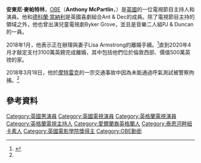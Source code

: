 {{Infobox person
| name         = Anthony McPartlin
| image        = Anthony McPartlin (of Ant and Dec).jpg
| caption      =
| birth_name   = Anthony David McPartlin
| birth_date   = {{Birth date and age|1975|11|18|df=y}}
| birth_place  = {{GBR}}[[泰恩-威爾郡|泰恩-威爾郡]][[泰恩河畔新堡|泰恩河畔新堡]]
| residence    = [[倫敦|倫敦]]
| nationality  = {{GBR}}
| occupation   = 電視主持人、演員、歌手、說唱歌手、喜劇演員
| net_worth    = £6200萬<small>（大約）</small>
| height       = {{convert|5|ft|8|in|m|sigfig=3}}
| years_active = 1987年－現在
| spouse       = [[Lisa_Armstrong_(make-up_artist)|Lisa Armstrong]]<br/>（2006年結婚）
| module       = {{Listen| embed=yes |filename = Anthony_mcpartlin_bbc_radio4_desert_island_discs_29_12_2013.flac |title = Anthony McPartlin's voice |type = speech |description = from the BBC programme ''[[Desert_Island_Discs|Desert Island Discs]]'', 29 December 2013.<ref>{{Cite episode |title= Anthony McPartlin |series= [[Desert_Island_Discs|Desert Island Discs]] |url= http://www.bbc.co.uk/programmes/b03mckqs |station= [[BBC_Radio_4|BBC Radio 4]] |date= 29 December 2013 |accessdate= 18 January 2014 |archive-date= 2019-10-17 |archive-url= https://web.archive.org/web/20191017170034/https://www.bbc.co.uk/programmes/b03mckqs |dead-url= no }}</ref> }}
}}
'''安東尼·麥帕特林'''，[[英帝國官佐勳章|OBE]]（'''Anthony McPartlin'''，{{bd|1975年|11月18日|||catIdx=McPartlin, Anthony}}）是[[英國|英國]]的一位電視節目主持人和演員。他和[[德科蘭·當納利|德科蘭·當納利]]是英國喜劇組合Ant & Dec的成員。除了電視節目主持的領域之外，他也曾出演兒童電視劇Byker Grove，並且是音樂二人組PJ & Duncan的一員。

2018年1月，他表示正在辦理與妻子Lisa Armstrong的離婚手續。<ref name=bbcuk43453525>{{Cite news |url=http://www.bbc.com/news/uk-43453525 |title=Ant McPartlin arrested over drink-driving collision |work=BBC News |date=2018-03-19 |accessdate=2018-03-19 |archive-date=2021-02-26 |archive-url=https://web.archive.org/web/20210226210137/https://www.bbc.com/news/uk-43453525 |dead-url=no }}</ref>直到2020年4月才敲定支付3100萬英鎊完成離婚，其中包括他們位於倫敦西部、價值500萬英镑的家。

2018年3月18日，他於[[摩特雷克|摩特雷克]]的一宗交通事故中因為未能通過呼氣測試被警察拘捕。<ref name=bbcuk43453525/>

==參考資料==
{{reflist}}

{{DEFAULTSORT:McPartlin, Anthony}}
[[Category:英國男演員|Category:英國男演員]]
[[Category:英國電視演員|Category:英國電視演員]]
[[Category:英格蘭電視演員|Category:英格蘭電視演員]]
[[Category:英格蘭電視主持人|Category:英格蘭電視主持人]]
[[Category:愛爾蘭裔英格蘭人|Category:愛爾蘭裔英格蘭人]]
[[Category:泰恩河畔紐卡素人|Category:泰恩河畔紐卡素人]]
[[Category:英國電影學院獎得主|Category:英國電影學院獎得主]]
[[Category:OBE勳銜|Category:OBE勳銜]]
